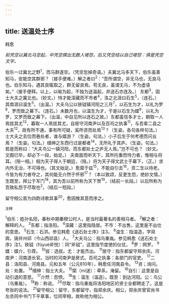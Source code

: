 ```yaml
---
---
---
```

title: 送温处士序
---



韩愈

*前凭空以冀北马空起，中凭空撰出无数人嗟怨，后又凭空结以自己嗟怨：俱是凭空文字。*

伯乐一过冀北之野<sup>1</sup>，而马群遂空。（凭空忽掉奇语。）夫冀北马多天下，伯乐虽善知马，安能空其群邪？（接手便难。）解之者曰<sup>2</sup>：“吾所谓空，非无马也，无良马也。伯乐知马，遇其良辄取之，群无留良焉。苟无良，虽谓无马，不为虚语矣。”（接手便释。以上，以喻为起，不独为送温起，并送石亦连及。）
东都<sup>3</sup>，固士大夫之冀北也。（妙文。）恃才能深藏而不市者<sup>4</sup>，洛之北涯曰石生<sup>5</sup>，（连石。）其南涯曰温生<sup>5</sup>。（出温。）大夫乌公以铁钺镇河阳之三月<sup>7</sup>，以石生为才，以礼为罗<sup>8</sup>，罗而致之幕下。（连石。）未数月也，以温生为才，于是以石生为媒<sup>9</sup>，以礼为罗，又罗而致之幕下。（出温，中自见所以连石之故。）东都虽信多才士，朝取一人焉拔其尤<sup>13</sup>，暮取一人焉拔其尤，自居守河南尹以及百司之执事<sup>11</sup>，与吾辈二县之大夫<sup>12</sup>，政有所不通，事有所可疑，奚所咨而处焉<sup>13</sup>？（生姿。各句各样句法。）士大夫之去位而巷处者，谁与嬉游？（生姿。句法。）小子后生于何考德而问业焉？（生姿。句法。）缙绅之东西行过是都者<sup>14</sup>，无所礼于其庐。（生姿。句法。）若是而称曰：“大夫鸟公一镇河阳，而东都处士之庐无人焉。”岂不可也？（妙文。文囿已毕，却必下一段，始足。）
夫南面而听天下，其所托重而恃力者，惟相与将耳。（陪一相。）相为天子得人于朝廷，（陪。）将为天子得文武士于幕下，（正。）求内外无治，不可得也。（其文始足。）愈縻于兹<sup>15</sup>，不能自引去<sup>16</sup>，资二生以待老。今皆为有力者夺之，其何能无介然于怀邪<sup>17</sup>？（本以致颂，反更生怨，绝妙文情。）生既至，拜公于军门<sup>18</sup>，其为吾以前所称为天下贺<sup>19</sup>，（结前一长段。）以后所称为吾致私怨于尽取也<sup>2</sup>。（结后一短段。）

留守相公首为四韵诗歌其事<sup>20</sup>，愈因推其意而序之。

<sup>注释</sup>

<sup>1</sup>伯乐：姓孙名阳，春秋中期秦穆公时人，是当时最著名的善相马者。
<sup>2</sup>解之者：解释的人。
<sup>3</sup>东都；指洛阳。
<sup>4</sup>深藏：这里指隐居。不市：不出售，这里是不出仕的意思。
<sup>5</sup>石生：石洪。参见韩愈《送石处士序》注3。
<sup>6</sup>温生：指温造，字简舆，唐并州祁（今山西祁县）人。
<sup>7</sup>大夫乌公：指乌重胤。参见韩愈《送石处士序》注1。铁钺（fǔyuè斧悦）：同“斧钺”，这里指节度使的仪仗。
<sup>8</sup>罗：网罗。
<sup>9</sup>媒：媒介，引荐。
<sup>10</sup>拔：选拔。尤：才能杰出。
<sup>11</sup>居守：指东都留守郑余庆。河南尹：河南道长官。当时的河南尹是房式。百司之执事：各部门的官吏。
<sup>17</sup>二县：洛阳县、河南县。元和五年（公元810年），韩愈任河南县令。
<sup>13</sup>咨；询问。处：处置。
<sup>14</sup>缙绅：指士大夫。
<sup>15</sup>縻（mí迷）：牵系，淹留。
<sup>16</sup>自引：这里是自动引退的意思。
<sup>17</sup>介然：怨愤。
<sup>18</sup>生：温生（温造）。既至：到达河阳。公：鸟公（乌重胤）。
<sup>19</sup>称：称说。
<sup>20</sup>尽取：指乌重胤将洛阳地区的贤士全都聘走了。这是夸张的说法。
<sup>21</sup>留守相公：留守，东都留守，指郑余庆。相公，郑余庆曾官尚书左丞同中书门下平章事，位同宰相，故称他为相公。